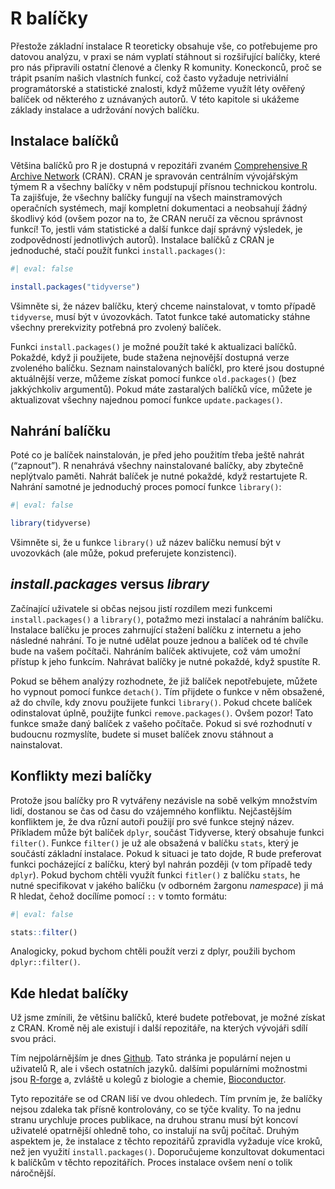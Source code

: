 # R balíčky

Přestože základní instalace R teoreticky obsahuje vše, co potřebujeme pro datovou analýzu, v praxi se nám vyplatí stáhnout si rozšiřující balíčky, které pro nás připravili ostatní členové a členky R komunity. Koneckonců, proč se trápit psaním našich vlastních funkcí, což často vyžaduje netriviální programátorské a statistické znalosti, když můžeme využít léty ověřený balíček od některého z uznávaných autorů. V této kapitole si ukážeme základy instalace a udržování nových balíčku.

## Instalace balíčků

Většina balíčků pro R je dostupná v repozitáři zvaném [Comprehensive R Archive Network](https://cran.r-project.org) (CRAN). CRAN je spravován centrálním vývojářským týmem R a všechny balíčky v něm podstupují přísnou technickou kontrolu. Ta zajišťuje, že všechny balíčky fungují na všech mainstramových operačních systémech, mají kompletní dokumentaci a neobsahují žádný škodlivý kód (ovšem pozor na to, že CRAN neručí za věcnou správnost funkcí! To, jestli vám statistické a další funkce dají správný výsledek, je zodpovědností jednotlivých autorů). Instalace balíčků z CRAN je jednoduché, stačí použít funkci `install.packages()`:

```r
#| eval: false

install.packages("tidyverse")
```

Všimněte si, že název balíčku, který chceme nainstalovat, v tomto případě `tidyverse`, musí být v úvozovkách. Tatot funkce také automaticky stáhne všechny prerekvizity potřebná pro zvolený balíček.

Funkci `install.packages()` je možné použít také k aktualizaci balíčků. Pokaždé, když ji použijete, bude stažena nejnovější dostupná verze zvoleného balíčku. Seznam nainstalovaných balíčkl, pro které jsou dostupné aktuálnější verze, můžeme získat pomocí funkce `old.packages()` (bez jakkýchkoliv argumentů). Pokud máte zastaralých balíčků více, můžete je aktualizovat všechny najednou pomocí funkce `update.packages()`.

## Nahrání balíčku

Poté co je balíček nainstalován, je před jeho použitím třeba ještě nahrát ("zapnout"). R nenahrává všechny nainstalované balíčky, aby zbytečně neplýtvalo paměti. Nahrát balíček je nutné pokaždé, když restartujete R. Nahrání samotné je jednoduchý proces pomocí funkce `library()`:

```r
#| eval: false

library(tidyverse)
```

Všimněte si, že u funkce `library()` už název balíčku nemusí být v uvozovkách (ale může, pokud preferujete konzistenci).

::: callout-note
## *install.packages* versus *library*

Začínající uživatele si občas nejsou jistí rozdílem mezi funkcemi `install.packages()` a `library()`, potažmo mezi instalací a nahráním balíčku. Instalace balíčku je proces zahrnující stažení balíčku z internetu a jeho následné nahrání. To je nutné udělat pouze jednou a balíček od té chvíle bude na vašem počítači. Nahráním balíček aktivujete, což vám umožní přístup k jeho funkcím. Nahrávat balíčky je nutné pokaždé, když spustíte R.
:::

Pokud se během analýzy rozhodnete, že již balíček nepotřebujete, můžete ho vypnout pomocí funkce `detach()`. Tím přijdete o funkce v něm obsažené, až do chvíle, kdy znovu použijete funkci `library()`. Pokud chcete balíček odinstalovat úplně, použijte funkci `remove.packages()`. Ovšem pozor! Tato funkce smaže daný balíček z vašeho počítače. Pokud si své rozhodnutí v budoucnu rozmyslíte, budete si muset balíček znovu stáhnout a nainstalovat.

## Konflikty mezi balíčky

Protože jsou balíčky pro R vytvářeny nezávisle na sobě velkým množstvím lidí, dostanou se čas od času do vzájemného konfliktu. Nejčastějším konfliktem je, že dva různí autoři použijí pro své funkce stejný název. Příkladem může být balíček `dplyr`, součást Tidyverse, který obsahuje funkci `filter()`. Funkce `filter()` je už ale obsažená v balíčku `stats`, který je součástí základní instalace. Pokud k situaci je tato dojde, R bude preferovat funkci pocházející z balíčku, který byl nahrán později (v tom případě tedy `dplyr`). Pokud bychom chtěli využít funkci `fitler()` z balíčku `stats`, he nutné specifikovat v jakého balíčku (v odborném žargonu *namespace*) ji má R hledat, čehož docílíme pomocí `::` v tomto formátu:

```r
#| eval: false

stats::filter()
```

Analogicky, pokud bychom chtěli použít verzi z dplyr, použili bychom `dplyr::filter()`.

## Kde hledat balíčky

Už jsme zmínili, že většinu balíčků, které budete potřebovat, je možné získat z CRAN. Kromě něj ale existují i další repozitáře, na kterých vývojáři sdílí svou práci.

Tím nejpolárnějším je dnes [Github](https://github.com/topics/r). Tato stránka je populární nejen u uživatelů R, ale i všech ostatních jazyků. dalšími populárními možnostmi jsou [R-forge](https://r-forge.r-project.org) a, zvláště u kolegů z biologie a chemie, [Bioconductor](https://www.bioconductor.org).

Tyto repozitáře se od CRAN liší ve dvou ohledech. Tím prvním je, že balíčky nejsou zdaleka tak přísně kontrolovány, co se týče kvality. To na jednu stranu urychluje proces publikace, na druhou stranu musí být koncoví uživatelé opatrnější ohledně toho, co instalují na svůj počítač. Druhým aspektem je, že instalace z těchto repozitářů zpravidla vyžaduje více kroků, než jen využití `install.packages()`. Doporučujeme konzultovat dokumentaci k balíčkům v těchto repozitářích. Proces instalace ovšem není o tolik náročnější.
